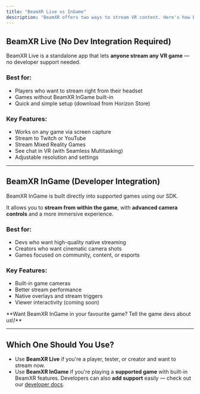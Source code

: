 ```yaml
---
title: "BeamXR Live vs InGame"
description: "BeamXR offers two ways to stream VR content. Here's how BeamXR Live and BeamXR InGame compare."
---
```


## BeamXR Live (No Dev Integration Required)

BeamXR Live is a standalone app that lets **anyone stream any VR game** — no developer support needed.

### Best for:

- Players who want to stream right from their headset
- Games without BeamXR InGame built-in
- Quick and simple setup (download from Horizon Store)

### Key Features:

- Works on any game via screen capture
- Stream to Twitch or YouTube
- Stream Mixed Reality Games
- See chat in VR (with Seamless Multitasking)
- Adjustable resolution and settings

---

## BeamXR InGame (Developer Integration)

BeamXR InGame is built directly into supported games using our SDK.

It allows you to **stream from within the game**, with **advanced camera controls** and a more immersive experience.

### Best for:

- Devs who want high-quality native streaming
- Creators who want cinematic camera shots
- Games focused on community, content, or esports

### Key Features:

- Built-in game cameras
- Better stream performance
- Native overlays and stream triggers
- Viewer interactivity (coming soon)

<Info>
   **Want BeamXR InGame in your favourite game? Tell the game devs about us\!**
</Info>

---

## Which One Should You Use?

- Use **BeamXR Live** if you're a player, tester, or creator and want to stream now.
- Use **BeamXR InGame** if you're playing a **supported game** with built-in BeamXR features. Developers can also **add support** easily — check out our [developer docs](https://docs.beamxr.io\)).